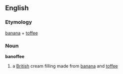 ==English==

===Etymology===
[[banana]] + [[toffee]]

===Noun===
'''banoffee'''
# a [[British]] cream filling made from [[banana]] and [[toffee]]